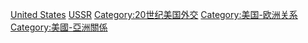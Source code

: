 [[Category:蘇聯雙邊關係|United States]]
[[Category:美國雙邊關係|USSR]]
[[Category:20世纪美国外交|Category:20世纪美国外交]]
[[Category:美国-欧洲关系|Category:美国-欧洲关系]]
[[Category:美國-亞洲關係|Category:美國-亞洲關係]]